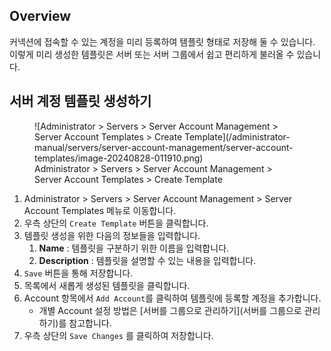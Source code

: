 ## Overview

커넥션에 접속할 수 있는 계정을 미리 등록하여 템플릿 형태로 저장해 둘 수 있습니다. 이렇게 미리 생성한 템플릿은 서버 또는 서버 그룹에서 쉽고 편리하게 불러올 수 있습니다.


## 서버 계정 템플릿 생성하기

<figure data-layout="center" data-align="center">
![Administrator &gt; Servers &gt; Server Account Management &gt; Server Account Templates &gt; Create Template](/administrator-manual/servers/server-account-management/server-account-templates/image-20240828-011910.png)
<figcaption>
Administrator &gt; Servers &gt; Server Account Management &gt; Server Account Templates &gt; Create Template
</figcaption>
</figure>

1. Administrator &gt; Servers &gt; Server Account Management &gt; Server Account Templates 메뉴로 이동합니다.
2. 우측 상단의 `Create Template` 버튼을 클릭합니다. 
3. 템플릿 생성을 위한 다음의 정보들을 입력합니다. 
    1.  **Name** : 템플릿을 구분하기 위한 이름을 입력합니다. 
    2.  **Description** : 템플릿을 설명할 수 있는 내용을 입력합니다. 
4. `Save` 버튼을 통해 저장합니다. 
5. 목록에서 새롭게 생성된 템플릿을 클릭합니다. 
6. Account 항목에서 `Add Account`를 클릭하여 템플릿에 등록할 계정을 추가합니다. 
    * 개별 Account 설정 방법은 [서버를 그룹으로 관리하기](서버를 그룹으로 관리하기)를 참고합니다. 
7. 우측 상단의 `Save Changes` 를 클릭하여 저장합니다. 


